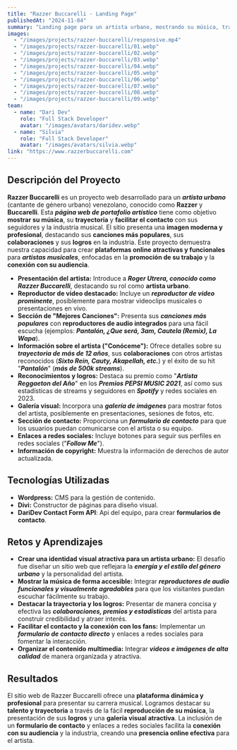 ```yaml
---
title: "Razzer Buccarelli - Landing Page"
publishedAt: "2024-11-04"
summary: "Landing page para un artista urbano, mostrando su música, trayectoria y facilitando el contacto con sus seguidores."
images:
  - "/images/projects/razzer-buccarelli/responsive.mp4"
  - "/images/projects/razzer-buccarelli/01.webp"
  - "/images/projects/razzer-buccarelli/02.webp"
  - "/images/projects/razzer-buccarelli/03.webp"
  - "/images/projects/razzer-buccarelli/04.webp"
  - "/images/projects/razzer-buccarelli/05.webp"
  - "/images/projects/razzer-buccarelli/06.webp"
  - "/images/projects/razzer-buccarelli/07.webp"
  - "/images/projects/razzer-buccarelli/08.webp"
  - "/images/projects/razzer-buccarelli/09.webp"
team:
  - name: "Dari Dev"
    role: "Full Stack Developer"
    avatar: "/images/avatars/daridev.webp"
  - name: "Silvia"
    role: "Full Stack Developer"
    avatar: "/images/avatars/silvia.webp"
link: "https://www.razzerbuccarelli.com"
---
```


## Descripción del Proyecto

**Razzer Buccarelli** es un proyecto web desarrollado para un **_artista urbano_** (cantante de género urbano) venezolano, conocido como **Razzer** y **Buccarelli**. Esta ***página web de portafolio artístico*** tiene como objetivo **mostrar su música**, su **trayectoria** y **facilitar el contacto** con sus seguidores y la industria musical. El sitio presenta una **imagen moderna y profesional**, destacando sus **canciones más populares**, sus **colaboraciones** y sus **logros** en la industria. Este proyecto demuestra nuestra capacidad para crear **plataformas online atractivas y funcionales** para **_artistas musicales_**, enfocadas en la **promoción de su trabajo** y la **conexión con su audiencia**.

* **Presentación del artista:** Introduce a **_Roger Utrera, conocido como Razzer Buccarelli_**, destacando su rol como **artista urbano**.
* **Reproductor de video destacado:** Incluye un **_reproductor de video prominente_**, posiblemente para mostrar videoclips musicales o presentaciones en vivo.
* **Sección de "Mejores Canciones":** Presenta sus **_canciones más populares_** con **reproductores de audio integrados** para una fácil escucha (ejemplos: ***Pantalón, ¿Que será, 3am, Cautela (Remix), La Wapa***).
* **Información sobre el artista ("Conóceme"):** Ofrece detalles sobre su **_trayectoria de más de 12 años_**, sus **colaboraciones** con otros artistas reconocidos (***Sixto Rein, Cauty, Akapellah, etc.***) y el éxito de su hit "***Pantalón***" (***más de 500k streams***).
* **Reconocimientos y logros:** Destaca su premio como "***Artista Reggaeton del Año***" en los **_Premios PEPSI MUSIC 2021_**, así como sus estadísticas de streams y seguidores en **_Spotify_** y redes sociales en 2023.
* **Galería visual:** Incorpora una **_galería de imágenes_** para mostrar fotos del artista, posiblemente en presentaciones, sesiones de fotos, etc.
* **Sección de contacto:** Proporciona un **_formulario de contacto_** para que los usuarios puedan comunicarse con el artista o su equipo.
* **Enlaces a redes sociales:** Incluye botones para seguir sus perfiles en redes sociales ("***Follow Me***").
* **Información de copyright:** Muestra la información de derechos de autor actualizada.

## Tecnologías Utilizadas

- **Wordpress:** CMS para la gestión de contenido.
- **Divi:** Constructor de páginas para diseño visual.
- **DariDev Contact Form API**: Api del equipo, para crear **formularios de contacto**.

## Retos y Aprendizajes

* **Crear una identidad visual atractiva para un artista urbano:** El desafío fue diseñar un sitio web que reflejara la **_energía y el estilo del género urbano_** y la personalidad del artista.
* **Mostrar la música de forma accesible:** Integrar **_reproductores de audio funcionales y visualmente agradables_** para que los visitantes puedan escuchar fácilmente su trabajo.
* **Destacar la trayectoria y los logros:** Presentar de manera concisa y efectiva las **_colaboraciones, premios y estadísticas_** del artista para construir credibilidad y atraer interés.
* **Facilitar el contacto y la conexión con los fans:** Implementar un **_formulario de contacto directo_** y enlaces a redes sociales para fomentar la interacción.
* **Organizar el contenido multimedia:** Integrar **_videos e imágenes de alta calidad_** de manera organizada y atractiva.

## Resultados

El sitio web de Razzer Buccarelli ofrece una **plataforma dinámica y profesional** para presentar su carrera musical. Logramos destacar su **talento y trayectoria** a través de la fácil **reproducción de su música**, la presentación de sus **logros** y una **galería visual atractiva**. La inclusión de un **formulario de contacto** y enlaces a redes sociales facilita la **conexión con su audiencia** y la industria, creando una **presencia online efectiva** para el artista.